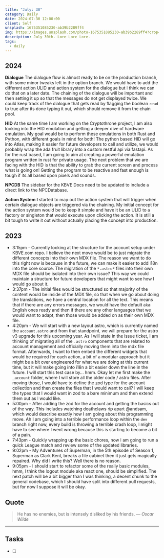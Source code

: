```yaml
---
title: "July: 30"
category: Daily
date: 2024-07-30 12:00:00
client: Self
unsplash: 1675351085230-ab39b2289ff4
img: https://images.unsplash.com/photo-1675351085230-ab39b2289ff4?crop=entropy&cs=srgb&fm=jpg&ixid=MnwzNjM5Nzd8MHwxfHJhbmRvbXx8fHx8fHx8fDE2ODE3NDg2ODY&ixlib=rb-4.0.3&q=85
description: July 30th. Lore Lore Lore.
tags:
  - daily
---
```


## 2024

**Dialogue**
The dialogue flow is almost ready to be on the production branch, with some minor tweaks left in the option branch.
We would have to add the different action ULID and action system for the dialogue but I think we can do that on a later date.
The chaining of the dialogue will be important and then setting it up so that the messages do not get displayed twice.
We could keep track of the dialogue that gets read by flagging the boolean `read` to true after its done typing it out, which should remove it from the chain pool.

**HID**
At the same time I am working on the Cryptothrone project, I am also looking into the HID emulation and getting a deeper dive of hardware emulation.
My goal would be to perform these emulations in both Rust and Python, with different goals in mind for both!
The python based HID will go into Atlas, making it easier for future developers to call and utilize, we would probably wrap the ada fruit library into a custom restful api via fastapi.
As for the rust based, I am going to aim at creating a powerful emulation program written in rust for private usage.
The next problem that we are facing with the HID is that the ability to grab the current screen and process what is going on!
Getting the program to be reactive and fast enough is tough if its all based upon pixels and sounds.

**NPCDB**
The sidebar for the KBVE Docs need to be updated to include a direct link to the NPCDatabase.

**Action System**
I started to map out the action system that will trigger when certain dialogue objects are triggered via the chaining.
My initial concept for the action system would be to keep it simple and have it be an ULID to a factory or singleton that would execute upon clicking the action.
It is still a bit tough to write it out without actually placing the concept into production.


## 2023
- 3:15pm - Currently looking at the structure for the account setup under KBVE.com repo. I believe the next move would be to just migrate the different concepts into their own MDX file. The reason we want to do this right now is because in the future, we can make it easier to add i18n into the core source. The migration of the `*.astro*` files into their own MDX file should be isolated into their own issue? This way we could maintain a structure for future developers that might want to see how I would go about it. 
- 3:37pm - The initial files would be structured so that majority of the content would be inside of the MDX file, so that when we go about doing the translations, we have a central location for all the text. This means that if there are any errors messages, we would have the default aka English ones ready and then if there are any other languages that we would want to adapt, then those would be added on as their own MDX file. 
- 4:20pm - We will start with a new layout astro, which is currently named the `account.astro` and from that standpoint, we will prepare for the astro v3 upgrade for this upcoming year. As I will state in the issue ticket, I am thinking of migrating all of the `.astro` components that are related to account management and officially moving them into the mdx file format. Afterwards, I want to then embed the different widgets that would be required for each action, a bit of a modular approach but it might be a bit over engineered for what we are doing at this current time, but it will make going into i18n a bit easier down the line in the future. I will start this test case by... hmm. Okay let me first make the `_account` folder, where I will store all the older code / astro files. After moving those, I would have to define the zod type for the account collection and then create the files that I would want to call? I will keep the types that I would want in zod to a bare minimum and then extend them out as I would like. 
- 5:00pm - After adding the zod for the account and getting the basics out of the way. This includes watching deathclaws rip apart @andsam, which would describe exactly how I am going about this programming move. Ah I am going into a terrible performance loop within the `dev` branch right now, every build is throwing a terrible crash loop, I might have to see where I went wrong because this is starting to become a bit of a pain. 
- 7:43pm - Quickly wrapping up the basic chores, now I am going to run a quick League match and review some of the updated libraries. 
- 9:02pm - My Adventures of Superman, in the 5th episode of Season 1, Superman as Clark Kent, breaks a file cabinet then it just gets magically repaired. Why did I write this? Well there is no reason.
- 9:05pm - I should start to refactor some of the really basic modules, hmm, I think the logout module aka react one, should be simplified. The next patch will be a bit bigger than I was thinking, a decent chunk to the general codebase, which I should have split into different pull requests, but for now I suppose it will be okay.
## Quote

> He has no enemies, but is intensely disliked by his friends.
> — <cite>Oscar Wilde</cite>

---

## Tasks

- [ ]